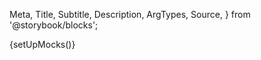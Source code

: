   Meta,
  Title,
  Subtitle,
  Description,
  ArgTypes,
  Source,
} from '@storybook/blocks';

{setUpMocks()}

<Meta
  title="Modular Checkout/Sub-components/Season Interruption Insurance"
  Components="justifi-season-interruption-insurance"
  of={JustifiSeasonInterruptionInsurance}
/>

<Title />

---

Component to render a formated list of season interruption insurance for the requested account.

# Index

---

- [Props, events and methods](#props-events-and-methods)
- [Authorization](#authorization)
- [Events usage](#events-usage)
- [Example usage](#example-usage)

# Props, events and methods

---

<p>
  When this component is used as a slot inside a <code>justifi-checkout</code>{' '}
  or <code>justifi-modular-checkout</code> component, the{' '}
  <code>checkout-id</code> and <code>auth-token</code> props are not required,
  as they will be inherited automatically.
</p>

<ArgTypes exclude={['Theme']} />

# Authorization

---

<p>
  Authorization is performed by passing a web component token as{' '}
  <code>auth-token</code>.
</p>
<ul>
  <li>
    <strong>Web Component Token</strong>: These tokens are generated by your
    backend services using the [Web Component Tokens
    API](https://docs.justifi.tech/api-spec#tag/Web-Component-Tokens/operation/CreateWebComponentToken).
    Each token can be scoped to perform a set number of actions and is active
    for 60 minutes. When creating a web component token for this specific
    component you'll need to use the role: `read:account:account_id` or
    `write:account:account_id`. Make sure the value for `account_id` matches the
    prop you also pass separately.
  </li>
</ul>

# Events usage

---

<Source dark language="html" code={codeExampleEventHandling} />

# Example Usage

---

<ComponentBox>
  <justifi-season-interruption-insurance
    checkout-id="123"
    auth-token="123abc"
  />
</ComponentBox>

---

<Source dark language="html" code={codeExampleFull} />
